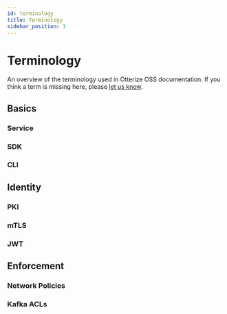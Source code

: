 ```yaml
---
id: terminology
title: Terminology
sidebar_position: 1
---
```


# Terminology

An overview of the terminology used in Otterize OSS documentation.
If you think a term is missing here, please [let us know](https://github.com/otterize/docs/issues/new).

## Basics

### Service

### SDK

### CLI


## Identity

### PKI

### mTLS

### JWT

## Enforcement

### Network Policies

### Kafka ACLs